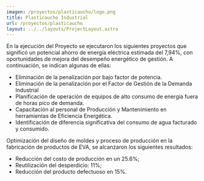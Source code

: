```yaml
---
imagen: /proyectos/plasticaucho/logo.png
title: Plasticaucho Industrial
url: /proyectos/plasticaucho
layout: ../../layouts/ProjectLayout.astro
---
```


<Cover img={cover.src} title="Plasticaucho Industrial"/>

<BasicSection img={p0.src} 
title='Implementación de la Norma ISO 50001' 
img_description='Ing. Eddison Arcos Acosta, Consultor Experto (derecha) e Ing. Paul Espinosa Líder del Equipo de Gestión de la Energía en Plasticaucho Industrial S.A.'>
En la ejecución del Proyecto se ejecutaron los siguientes proyectos que significó un potencial ahorro de energía eléctrica estimada del 7,94%, con oportunidades de mejora del desempeño energético de gestión.
A continuación, se indican algunas de ellas:
</BasicSection>

<MirrorSection img={p1.src} 
img_description='Afiches de difusión del SGEn en Plasticaucho Industrial S.A'>
- Eliminación de la penalización por bajo factor de potencia.
- Eliminación de la penalización por el Factor de Gestión de la Demanda Industrial
- Planificación de operación de equipos de alto consumo de energía fuera de horas pico de demanda.
- Capacitación al personal de Producción y Mantenimiento en herramientas de Eficiencia Energética.
- Identificación de diferencia significativa del consumo de agua facturado y consumido.
</MirrorSection>

<BasicSection img={p2.src} 
title='Economía Circular' 
img_description='Plasticaucho Industrial'>
Optimización del diseño de moldes y proceso de producción en la fabricación de productos de EVA, se alcanzaron los siguientes resultados:

- Reducción del costo de producción en un 25.6%;
- Reutilización del desperdicio: 11%;
- Reducción del producto defectuoso en 15%.
</BasicSection>




